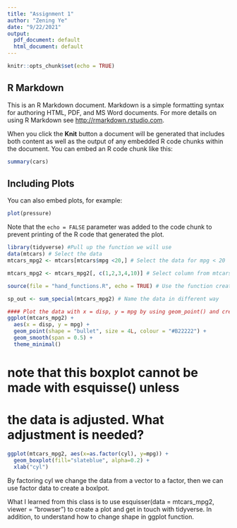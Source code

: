```yaml
---
title: "Assignment 1"
author: "Zening Ye"
date: "9/22/2021"
output:
  pdf_document: default
  html_document: default
---
```


```r
knitr::opts_chunk$set(echo = TRUE)
```

## R Markdown

This is an R Markdown document. Markdown is a simple formatting syntax for authoring HTML, PDF, and MS Word documents. For more details on using R Markdown see <http://rmarkdown.rstudio.com>.

When you click the **Knit** button a document will be generated that includes both content as well as the output of any embedded R code chunks within the document. You can embed an R code chunk like this:

```r
summary(cars)
```

## Including Plots

You can also embed plots, for example:

```r
plot(pressure)
```

Note that the `echo = FALSE` parameter was added to the code chunk to prevent printing of the R code that generated the plot.

```r
library(tidyverse) #Pull up the function we will use
data(mtcars) # Select the data 
mtcars_mpg2 <- mtcars[mtcars$mpg <20,] # Select the data for mpg < 20

mtcars_mpg2 <- mtcars_mpg2[, c(1,2,3,4,10)] # Select column from mtcars_mpg2 in 1, 2, 3, 4, 10

source(file = "hand_functions.R", echo = TRUE) # Use the function create by R. Scrip

sp_out <- sum_special(mtcars_mpg2) # Name the data in different way
```

```r
#### Plot the data with x = disp, y = mpg by using geom_point() and create a smooth line for the entire data. 
ggplot(mtcars_mpg2) +
  aes(x = disp, y = mpg) +
  geom_point(shape = "bullet", size = 4L, colour = "#B22222") +
  geom_smooth(span = 0.5) +
  theme_minimal()
```

# note that this boxplot cannot be made with esquisse() unless
# the data is adjusted.  What adjustment is needed?
```r
ggplot(mtcars_mpg2, aes(x=as.factor(cyl), y=mpg)) + 
  geom_boxplot(fill="slateblue", alpha=0.2) + 
  xlab("cyl")

```

By factoring cyl we change the data from a vector to a factor, then we can use factor data to create a boxlpot.

What I learned from this class is to use esquisser(data = mtcars_mpg2, viewer = "browser") to create a plot and get in touch with tidyverse. In addition, to understand how to change shape in ggplot function. 